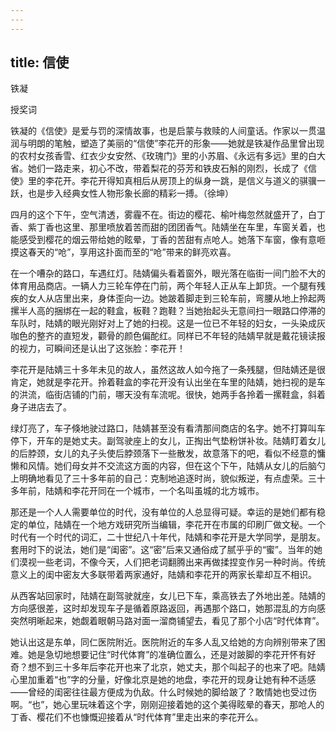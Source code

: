```yaml
---
---
---
```

title: 信使
---




铁凝

授奖词

铁凝的《信使》是爱与罚的深情故事，也是启蒙与救赎的人间童话。作家以一贯温润与明朗的笔触，塑造了美丽的“信使”李花开的形象——她就是铁凝作品里曾出现的农村女孩香雪、红衣少女安然、《玫瑰门》里的小苏眉、《永远有多远》里的白大省。她们一路走来，初心不改，带着梨花的芬芳和铁皮石斛的刚烈，长成了《信使》里的李花开。李花开得知真相后从房顶上的纵身一跳，是信义与道义的骐骥一跃，也是步入经典女性人物形象长廊的精彩一搏。（徐坤）

四月的这个下午，空气清透，雾霾不在。街边的樱花、榆叶梅忽然就盛开了，白丁香、紫丁香也这里、那里喷放着苦而甜的团团香气。陆婧坐在车里，车窗关着，也能感受到樱花的烟云带给她的眩晕，丁香的苦甜有点呛人。她落下车窗，像有意咂摸这春天的“呛”，享用这扑面而至的“呛”带来的鲜亮欢喜。

在一个嘈杂的路口，车遇红灯。陆婧偏头看着窗外，眼光落在临街一间门脸不大的体育用品商店。一辆人力三轮车停在门前，两个年轻人正从车上卸货。一个腿有残疾的女人从店里出来，身体歪向一边。她跛着脚走到三轮车前，弯腰从地上拎起两摞半人高的捆绑在一起的鞋盒，板鞋？跑鞋？当她抬起头无意间扫一眼路口停滞的车队时，陆婧的眼光刚好对上了她的扫视。这是一位已不年轻的妇女，一头染成灰咖色的整齐的直短发，颧骨的颜色偏酡红。同样已不年轻的陆婧早就是戴花镜读报的视力，可瞬间还是认出了这张脸：李花开！

李花开是陆婧三十多年未见的故人，虽然这故人如今拖了一条残腿，但陆婧还是很肯定，她就是李花开。拎着鞋盒的李花开没有认出坐在车里的陆婧，她扫视的是车的洪流，临街店铺的门前，哪天没有车流呢。很快，她两手各拎着一摞鞋盒，斜着身子进店去了。

绿灯亮了，车子倏地驶过路口，陆婧甚至没有看清那间商店的名字。她不打算叫车停下，开车的是她丈夫。副驾驶座上的女儿，正掏出气垫粉饼补妆。陆婧盯着女儿的后脖颈，女儿的丸子头使后脖颈落下一些散发，故意落下的吧，看似不经意的慵懒和风情。她们母女并不交流这方面的内容，但在这个下午，陆婧从女儿的后脑勺上明确地看见了三十多年前的自己：克制地追逐时尚，貌似叛逆，有点虚荣。三十多年前，陆婧和李花开同在一个城市，一个名叫虽城的北方城市。

那还是一个人人需要单位的时代，没有单位的人总显得可疑。幸运的是她们都有稳定的单位，陆婧在一个地方戏研究所当编辑，李花开在市属的印刷厂做文秘。一个时代有一个时代的词汇，二十世纪八十年代，陆婧和李花开是大学同学，是朋友。套用时下的说法，她们是“闺密”。这“密”后来又通俗成了腻乎乎的“蜜”。当年的她们漠视一些老词，不像今天，人们把老词翻腾出来再做揉捏变作另一种时尚。传统意义上的闺中密友大多联带着两家通好，陆婧和李花开的两家长辈却互不相识。

从西客站回家时，陆婧在副驾驶就座，女儿已下车，乘高铁去了外地出差。陆婧的方向感很差，这时却发现车子是循着原路返回，再遇那个路口，她那混乱的方向感突然明晰起来，她觑着眼朝马路对面一溜商铺望去，看见了那个小店“时代体育”。

她认出这是东单，同仁医院附近。医院附近的车多人乱又给她的方向辨别带来了困难。她是急切地想要记住“时代体育”的准确位置么，还是对跛脚的李花开怀有好奇？想不到三十多年后李花开也来了北京，她丈夫，那个叫起子的也来了吧。陆婧心里加重着“也”字的分量，好像北京是她的地盘，李花开的现身让她有种不适感——曾经的闺密往往最方便成为仇敌。什么时候她的脚给跛了？敢情她也受过伤啊。“也”，她心里玩味着这个字，刚刚迎接着她的这个美得眩晕的春天，那呛人的丁香、樱花们不也慷慨迎接着从“时代体育”里走出来的李花开么。